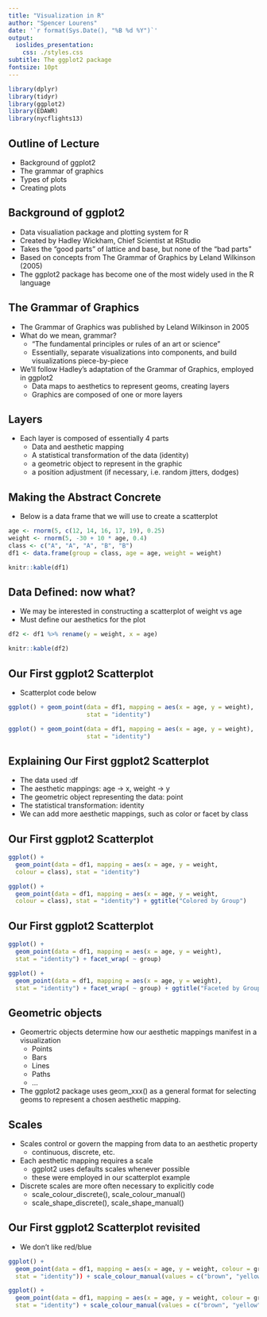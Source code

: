 ```yaml
---
title: "Visualization in R"
author: "Spencer Lourens"
date: '`r format(Sys.Date(), "%B %d %Y")`'
output:
  ioslides_presentation:
    css: ./styles.css
subtitle: The ggplot2 package
fontsize: 10pt
---
```


```r
library(dplyr)
library(tidyr)
library(ggplot2)
library(EDAWR)
library(nycflights13)
```

## Outline of Lecture
- Background of ggplot2
- The grammar of graphics
- Types of plots
- Creating plots
    
    
## Background of ggplot2
- Data visualiation package and plotting system for R
- Created by Hadley Wickham, Chief Scientist at RStudio
- Takes the "good parts" of lattice and base, but none of the "bad parts"
- Based on concepts from The Grammar of Graphics by Leland Wilkinson (2005)
- The ggplot2 package has become one of the most widely used in the R language

## The Grammar of Graphics
- The Grammar of Graphics was published by Leland Wilkinson in 2005
- What do we mean, grammar?
    - "The fundamental principles or rules of an art or science"
    - Essentially, separate visualizations into components, and build visualizations piece-by-piece
- We'll follow Hadley's adaptation of the Grammar of Graphics, employed in ggplot2
    - Data maps to aesthetics to represent geoms, creating layers
    - Graphics are composed of one or more layers

## Layers
- Each layer is composed of essentially 4 parts
    - Data and aesthetic mapping
    - A statistical transformation of the data (identity)
    - a geometric object to represent in the graphic
    - a position adjustment (if necessary, i.e. random jitters, dodges)

## Making the Abstract Concrete
- Below is a data frame that we will use to create a scatterplot
```r
age <- rnorm(5, c(12, 14, 16, 17, 19), 0.25)
weight <- rnorm(5, -30 + 10 * age, 0.4)
class <- c("A", "A", "A", "B", "B")
df1 <- data.frame(group = class, age = age, weight = weight)
```
```r
knitr::kable(df1)
```

## Data Defined: now what?
- We may be interested in constructing a scatterplot of weight vs age
- Must define our aesthetics for the plot
```r
df2 <- df1 %>% rename(y = weight, x = age)
```
```r
knitr::kable(df2)
```

## Our First ggplot2 Scatterplot
- Scatterplot code below
```r
ggplot() + geom_point(data = df1, mapping = aes(x = age, y = weight), 
                      stat = "identity")
```
```r
ggplot() + geom_point(data = df1, mapping = aes(x = age, y = weight), 
                      stat = "identity")
```

## Explaining Our First ggplot2 Scatterplot
- The data used :df
- The aesthetic mappings: age $\rightarrow$ x, weight $\rightarrow$ y
- The geometric object representing the data: point
- The statistical transformation: identity
- We can add more aesthetic mappings, such as color or facet by class

## Our First ggplot2 Scatterplot
```r
ggplot() + 
  geom_point(data = df1, mapping = aes(x = age, y = weight, 
  colour = class), stat = "identity")
```
```r
ggplot() + 
  geom_point(data = df1, mapping = aes(x = age, y = weight, 
  colour = class), stat = "identity") + ggtitle("Colored by Group")
```

## Our First ggplot2 Scatterplot
```r
ggplot() + 
  geom_point(data = df1, mapping = aes(x = age, y = weight), 
  stat = "identity") + facet_wrap( ~ group)
```
```r
ggplot() + 
  geom_point(data = df1, mapping = aes(x = age, y = weight), 
  stat = "identity") + facet_wrap( ~ group) + ggtitle("Faceted by Group")
```

## Geometric objects
- Geomertric objects determine how our aesthetic mappings manifest in a visualization
    - Points
    - Bars
    - Lines
    - Paths
    - ...
- The ggplot2 package uses geom_xxx() as a general format for selecting geoms to represent a chosen aesthetic mapping.

## Scales
- Scales control or govern the mapping from data to an aesthetic property
    - continuous, discrete, etc.
- Each aesthetic mapping requires a scale
    - ggplot2 uses defaults scales whenever possible
    - these were employed in our scatterplot example
- Discrete scales are more often necessary to explicitly code
    - scale_colour_discrete(), scale_colour_manual()
    - scale_shape_discrete(), scale_shape_manual()

## Our First ggplot2 Scatterplot revisited
- We don't like red/blue
```r
ggplot() + 
  geom_point(data = df1, mapping = aes(x = age, y = weight, colour = group), 
  stat = "identity")) + scale_colour_manual(values = c("brown", "yellow"))
```
```r
ggplot() + 
  geom_point(data = df1, mapping = aes(x = age, y = weight, colour = group), 
  stat = "identity") + scale_colour_manual(values = c("brown", "yellow"))
```
